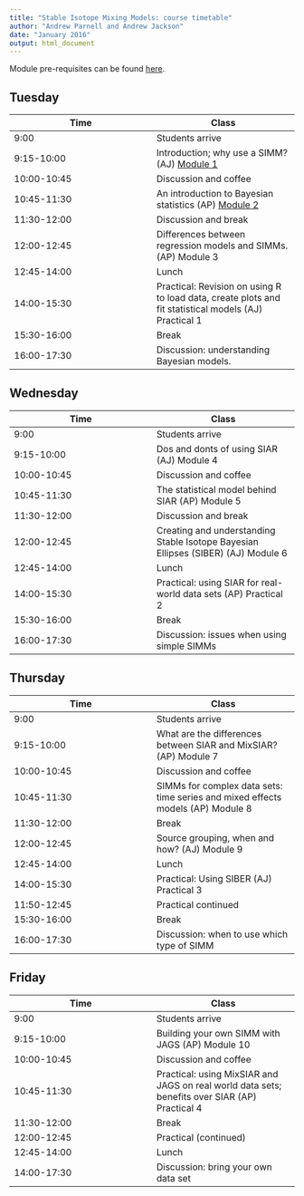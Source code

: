 ```yaml
---
title: "Stable Isotope Mixing Models: course timetable"
author: "Andrew Parnell and Andrew Jackson"
date: "January 2016"
output: html_document
---
```


Module pre-requisites can be found [here](https://rawgit.com/andrewcparnell/simms_course/master/Prerequisites.html).  

## Tuesday

Time  | Class
------------- | -------------
9:00  | Students arrive
9:15-10:00 | Introduction; why use a SIMM? (AJ) [Module 1](https://rawgit.com/andrewcparnell/simms_course/master/ap_notes/mod_2_intro_bayes/module_2_introbayes.html)
10:00-10:45 | Discussion and coffee 
10:45-11:30 | An introduction to Bayesian statistics (AP) [Module 2](https://rawgit.com/andrewcparnell/simms_course/master/ap_notes/mod_2_intro_bayes/module_2_introbayes.html)
11:30-12:00 | Discussion and break 
12:00-12:45 | Differences between regression models and SIMMs. (AP) Module 3 
12:45-14:00 | Lunch
14:00-15:30 | Practical: Revision on using R to load data, create plots and fit statistical models (AJ) Practical 1
15:30-16:00 | Break 
16:00-17:30 | Discussion: understanding Bayesian models.

## Wednesday

Time  | Class
------------- | -------------
9:00 | Students arrive 
9:15-10:00 | Dos and donts of using SIAR (AJ) Module 4 
10:00-10:45 | Discussion and coffee 
10:45-11:30 | The statistical model behind SIAR (AP) Module 5 
11:30-12:00 | Discussion and break 
12:00-12:45 | Creating and understanding Stable Isotope Bayesian Ellipses (SIBER) (AJ) Module 6 
12:45-14:00 | Lunch 
14:00-15:30 | Practical: using SIAR for real-world data sets (AP) Practical 2 
15:30-16:00 | Break
16:00-17:30 | Discussion: issues when using simple SIMMs 

## Thursday

Time  | Class
------------- | -------------
9:00 | Students arrive 
9:15-10:00 | What are the differences between SIAR and MixSIAR? (AP) Module 7 
10:00-10:45 | Discussion and coffee 
10:45-11:30 | SIMMs for complex data sets: time series and mixed effects models (AP) Module 8 
11:30-12:00 | Break 
12:00-12:45 | Source grouping, when and how? (AJ) Module 9 
12:45-14:00 | Lunch 
14:00-15:30 | Practical: Using SIBER (AJ) Practical 3 
11:50-12:45 | Practical continued 
15:30-16:00 | Break 
16:00-17:30 | Discussion: when to use which type of SIMM 

## Friday

Time  | Class
------------- | -------------
9:00 | Students arrive
9:15-10:00 | Building your own SIMM with JAGS (AP) Module 10 
10:00-10:45 | Discussion and coffee
10:45-11:30 | Practical: using MixSIAR and JAGS on real world data sets; benefits over SIAR (AP) Practical 4 
11:30-12:00 | Break 
12:00-12:45 | Practical (continued)
12:45-14:00 | Lunch
14:00-17:30 | Discussion: bring your own data set

